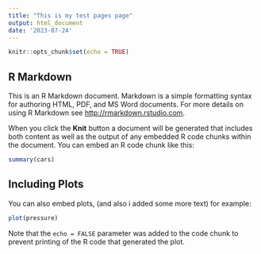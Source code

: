 ```yaml
---
title: "This is my test pages page"
output: html_document
date: '2023-07-24'
---
```


```r
knitr::opts_chunk$set(echo = TRUE)
```

## R Markdown

This is an R Markdown document. Markdown is a simple formatting syntax for authoring HTML, PDF, and MS Word documents. For more details on using R Markdown see <http://rmarkdown.rstudio.com>.

When you click the **Knit** button a document will be generated that includes both content as well as the output of any embedded R code chunks within the document. You can embed an R code chunk like this:

```r
summary(cars)
```

## Including Plots

You can also embed plots, (and also i added some more text) for example:

```r
plot(pressure)
```

Note that the `echo = FALSE` parameter was added to the code chunk to prevent printing of the R code that generated the plot.
